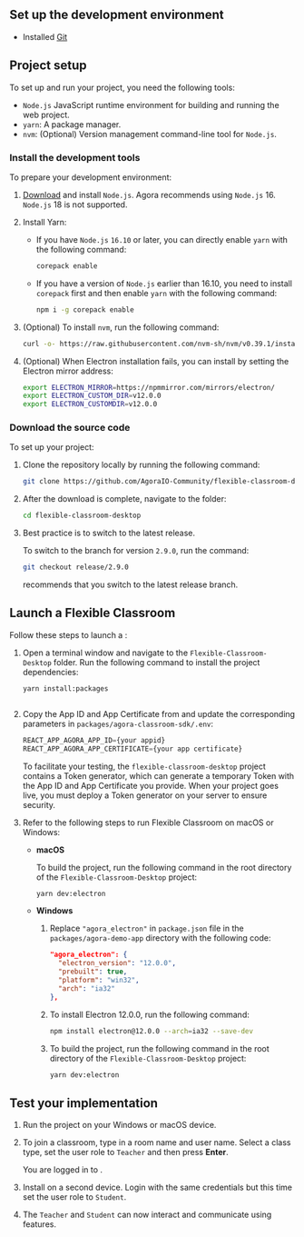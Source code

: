<PlatformWrapper platform="electron">

## Set up the development environment

* Installed [Git](https://git-scm.com/downloads)

## Project setup
To set up and run your <Vg k="FC" /> project, you need the following tools:

* `Node.js` JavaScript runtime environment for building and running the web project.
* `yarn`: A package manager.
* `nvm`: (Optional) Version management command-line tool for `Node.js`.

### Install the development tools

To prepare your development environment:

1. [Download](https://nodejs.org/en/download/) and install `Node.js`. Agora recommends using `Node.js` 16. `Node.js` 18 is not supported.

1. Install Yarn:

   - If you have `Node.js` `16.10` or later, you can directly enable `yarn` with the following command:

      ```bash
      corepack enable
      ```

   - If you have a version of `Node.js` earlier than 16.10, you need to install `corepack` first and then enable `yarn` with the following command:

      ```bash
      npm i -g corepack enable
      ```

1. (Optional) To install `nvm`, run the following command:

   ```bash
   curl -o- https://raw.githubusercontent.com/nvm-sh/nvm/v0.39.1/install.sh | bash
   ```

1. (Optional) When Electron installation fails, you can install by setting the Electron mirror address:

   ```bash
   export ELECTRON_MIRROR=https://npmmirror.com/mirrors/electron/
   export ELECTRON_CUSTOM_DIR=v12.0.0
   export ELECTRON_CUSTOMDIR=v12.0.0
   ```

### Download the source code

  To set up your <Vg k="FC" /> project:

1. Clone the repository locally by running the following command:

   ```bash
   git clone https://github.com/AgoraIO-Community/flexible-classroom-desktop.git
   ```

1. After the download is complete, navigate to the folder:

   ```bash
   cd flexible-classroom-desktop
   ```

1. Best practice is to switch to the latest release.

   To switch to the branch for version `2.9.0`, run the command:

   ```bash
   git checkout release/2.9.0
   ```

   <Vg k="COMPANY" /> recommends that you switch to the latest release branch.

## Launch a Flexible Classroom

Follow these steps to launch a <Vg k="FC" />:

1. Open a terminal window and navigate to the `Flexible-Classroom-Desktop` folder. Run the following command to install the project dependencies:

   ```bash
   yarn install:packages
   ```
   ```

1. Copy the App ID and App Certificate from <Vg k="CONSOLE" /> and update the corresponding parameters in `packages/agora-classroom-sdk/.env`:

   ```javascript
   REACT_APP_AGORA_APP_ID={your appid}
   REACT_APP_AGORA_APP_CERTIFICATE={your app certificate}
   ```

   To facilitate your testing, the `flexible-classroom-desktop` project contains a <Vg k="MESS" /> Token generator, which can generate a temporary <Vg k="MESS" /> Token with the App ID and App Certificate you provide. When your project goes live, you must deploy a <Vg k="MESS" /> Token generator on your server to ensure security.

1. Refer to the following steps to run Flexible Classroom on macOS or Windows:

   - **macOS**

       To build the project, run the following command in the root directory of the `Flexible-Classroom-Desktop` project:

       ```bash
       yarn dev:electron
       ```

   - **Windows**

      1. Replace `"agora_electron"` in `package.json` file in the `packages/agora-demo-app` directory with the following code:

          ```json
          "agora_electron": {
            "electron_version": "12.0.0",
            "prebuilt": true,
            "platform": "win32",
            "arch": "ia32"
          },
          ```

       1. To install Electron 12.0.0, run the following command:

          ```bash
          npm install electron@12.0.0 --arch=ia32 --save-dev
          ```

       1. To build the project, run the following command in the root directory of the `Flexible-Classroom-Desktop` project:

          ```bash
          yarn dev:electron
          ```

## Test your implementation

1. Run the project on your Windows or macOS device.

1. To join a classroom, type in a room name and user name. Select a class type, set the user role to `Teacher` and then press **Enter**.

   You are logged in to <Vg k="FC" />.

1. Install <Vg k="FC" /> on a second device. Login with the same credentials but this time set the user role to `Student`.

1. The `Teacher` and `Student` can now interact and communicate using <Vg k="FC" /> features.

</PlatformWrapper>
